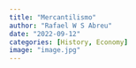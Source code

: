 ```yaml
---
title: "Mercantilismo"
author: "Rafael W S Abreu"
date: "2022-09-12"
categories: [History, Economy]
image: "image.jpg"
---
```

